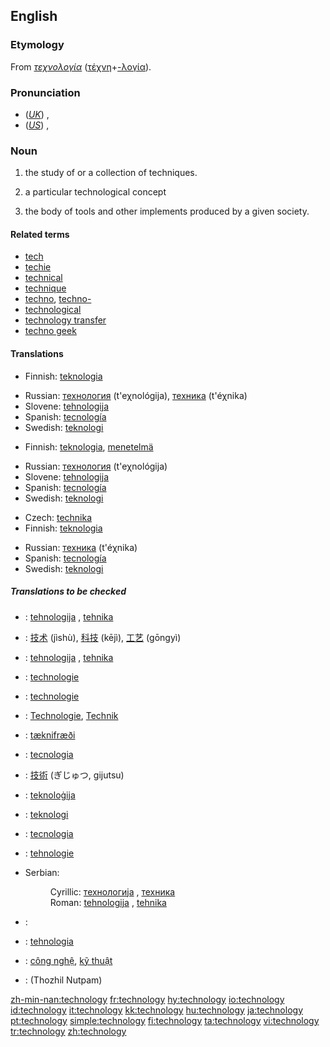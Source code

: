 ==English==

===Etymology===
From {{Gr.}} ''[[τεχνολογία]]'' ([[τέχνη]]+[[-λογία]]).

===Pronunciation===
*(''[[Received Pronunciation|UK]]'') {{IPA|/tɛkˈnɒlədʒi/}}, {{SAMPA|/tEk"nQl@dZi/}}
*(''[[General American|US]]'') {{IPA|/tɛkˈnɑlədʒi/}}, {{SAMPA|/tEk"nAl@dZi/}}

===Noun===
{{en-noun|technologies|-}}
{{wikipedia}}
# {{uncountable}} the study of or a collection of techniques.
# {{countable}} a particular technological concept
# the body of tools and other implements produced by a given society.

====Related terms====
*[[tech]]
*[[techie]]
*[[technical]]
*[[technique]]
*[[techno]], [[techno-]]
*[[technological]]
*[[technology transfer]]
*[[techno geek]]

====Translations====
{{trans-top|the study of or a collection of techniques}}
*Finnish: [[teknologia]]
{{trans-mid}}
*Russian: [[технология]] (t'eχnológija), [[техника]] (t'éχnika)
*Slovene: [[tehnologija]] {{f}}
*Spanish: [[tecnología]] {{f}}
*Swedish: [[teknologi]] {{c}}
{{trans-bottom}}

{{trans-top|a particular technological concept}}
*Finnish: [[teknologia]],  [[menetelmä]]
{{trans-mid}}
*Russian: [[технология]] (t'eχnológija)
*Slovene: [[tehnologija]] {{f}}
*Spanish: [[tecnología]] {{f}}
*Swedish: [[teknologi]] {{c}}
{{trans-bottom}}

{{trans-top|body of tools}}
*Czech: [[technika]] {{f}}
*Finnish: [[teknologia]]
{{trans-mid}}
*Russian: [[техника]] (t'éχnika)
*Spanish: [[tecnología]] {{f}}
*Swedish: [[teknologi]] {{c}}
{{trans-bottom}}

=====Translations to be checked=====
{{checktrans-top}}
*{{ttbc|Bosnian}}: [[tehnologija]] {{f}}, [[tehnika]] {{f}}
*{{ttbc|Chinese}}: [[技术]] (jìshù), [[科技]] (kējì), [[工艺]] (gōngyì)
*{{ttbc|Croatian}}: [[tehnologija]] {{f}}, [[tehnika]] {{f}}
*{{ttbc|Dutch}}: [[technologie]]
*{{ttbc|French}}: [[technologie]] {{f}}
*{{ttbc|German}}: [[Technologie]], [[Technik]]
*{{ttbc|Icelandic}}: [[tæknifræði]] {{f}} 
*{{ttbc|Italian}}: [[tecnologia]] {{f}}
*{{ttbc|Japanese}}: [[技術]] (ぎじゅつ, gijutsu)
*{{ttbc|Maltese}}: [[teknoloġija]]
*{{ttbc|Norwegian}}: [[teknologi]]
*{{ttbc|Portuguese}}: [[tecnologia]] {{f}}
*{{ttbc|Romanian}}: [[tehnologie]]
*Serbian:
*:Cyrillic: [[технологија]] {{f}}, [[техника]] {{f}}
*:Roman: [[tehnologija]] {{f}}, [[tehnika]] {{f}}
*{{ttbc|Sindhi}}: {{SDchar|[[ٽيڪنيڀياس|ٽيڪِنِيڀِياسُ]]}}
*{{ttbc|Slovio}}: [[tehnologia]]
*{{ttbc|Vietnamese}}: [[công nghệ]], [[kỹ thuật]]
*{{ttbc|Tamil}}: (Thozhil Nutpam)
{{checktrans-bottom}}

[[zh-min-nan:technology]]
[[fr:technology]]
[[hy:technology]]
[[io:technology]]
[[id:technology]]
[[it:technology]]
[[kk:technology]]
[[hu:technology]]
[[ja:technology]]
[[pt:technology]]
[[simple:technology]]
[[fi:technology]]
[[ta:technology]]
[[vi:technology]]
[[tr:technology]]
[[zh:technology]]